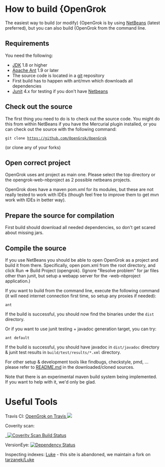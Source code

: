 = How to build {OpenGrok =

The easiest way to build (or modify) {OpenGrok is by using [http://www.netbeans.org NetBeans] (latest preferred), but you can also build {OpenGrok from the command line.

== Requirements ==

You need the following:

* [http://java.sun.com/javase/downloads/index.jsp JDK] 1.8 or higher
* [http://ant.apache.org/ Apache Ant] 1.9 or later
* The source code is located in a [http://git-scm.com/ git] repository
* First build has to happen with ant/mvn which downloads all dependencies
* [http://www.junit.org/ Junit] 4.x for testing if you don't have [http://www.netbeans.org/ Netbeans]

== Check out the source ==

The first thing you need to do is to check out the source code. You might do this from within NetBeans if you have the Mercurial plugin installed, or you can check out the source with the following command:

 git clone https://github.com/OpenGrok/OpenGrok

(or clone any of your forks)

== Open correct project ==

OpenGrok uses ant project as main one. Please select the top directory or the opengrok-web-nbproject as 2 possible netbeans projects.

OpenGrok does have a maven pom.xml for its modules, but these are not really tested to work with IDEs (though feel free to improve them to get mvn work with IDEs in better way).

== Prepare the source for compilation ==

First build should download all needed dependencies, so don't get scared about missing jars.

== Compile the source ==

If you use NetBeans you should be able to open OpenGrok as a project and build it from there. Specifically, open pom.xml from the root directory, and click Run => Build Project (opengrok). (Ignore "Resolve problem" for jar files other than junit, but setup a webapp server for the -web-nbproject application.)

If you want to build from the command line, execute the following command (it will need internet connection first time, so setup any proxies if needed):

 ant

If the build is successful, you should now find the binaries under the <code>dist</code> directory.

Or if you want to use junit testing + javadoc generation target, you can try:

 ant default


If the build is successful, you should have javadoc in <code>dist/javadoc</code> directory & junit test results in <code>build/test/results/*.xml</code> directory.

For other setup & development tools like findbugs, checkstyle, pmd, ... please refer to [https://github.com/OpenGrok/OpenGrok/blob/master/README.md README.md] in the downloaded/cloned sources.

Note that there is an experimental maven build system being implemented. If you want to help with it, we'd only be glad.

= Useful Tools =

Travis CI: <a href="https://travis-ci.org/OpenGrok/OpenGrok">OpenGrok on Travis <img src="https://travis-ci.org/OpenGrok/OpenGrok.png?branch=master"/></a>

Coverity scan: <a href="https://scan.coverity.com/projects/2627">
  <img alt="Coverity Scan Build Status"
       src="https://scan.coverity.com/projects/2627/badge.svg"/>
</a>

VersionEye: <a href='https://www.versioneye.com/user/projects/54b7a584050646ca5c0001aa'><img src='https://www.versioneye.com/user/projects/54b7a584050646ca5c0001aa/badge.svg?style=flat' alt="Dependency Status" /></a>

Inspecting indexes: [http://code.google.com/p/luke/ Luke] - this site is abandoned, we maintain a fork on [http://github.com/tarzanek/luke tarzanek/Luke] 
